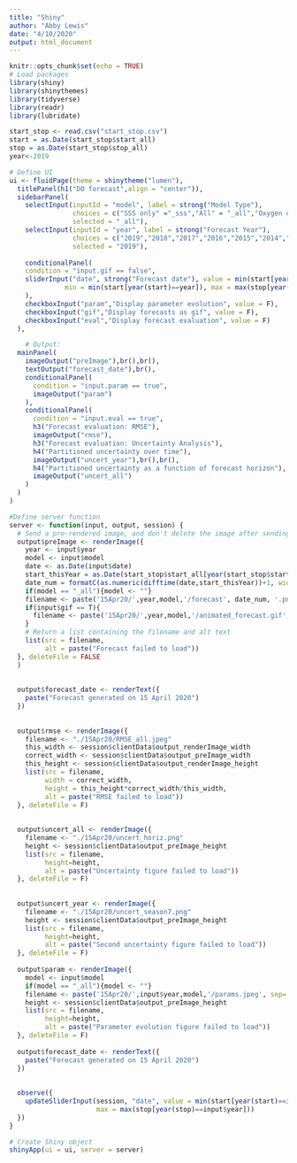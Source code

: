 ```yaml
---
title: "Shiny"
author: "Abby Lewis"
date: "4/10/2020"
output: html_document
---
```


```r
knitr::opts_chunk$set(echo = TRUE)
# Load packages
library(shiny)
library(shinythemes)
library(tidyverse)
library(readr)
library(lubridate)
```

```r
start_stop <- read.csv("start_stop.csv")
start = as.Date(start_stop$start_all)
stop = as.Date(start_stop$stop_all)
year<-2019

# Define UI
ui <- fluidPage(theme = shinytheme("lumen"),
  titlePanel(h1("DO forecast",align = "center")),
  sidebarPanel(
    selectInput(inputId = "model", label = strong("Model Type"),
                choices = c("SSS only" ="_sss","All" = "_all","Oxygen only" = "_o2","Temperature only" = "_temp"),
                selected = "_all"),
    selectInput(inputId = "year", label = strong("Forecast Year"),
                choices = c("2019","2018","2017","2016","2015","2014","2013"),
                selected = "2019"),
    
    conditionalPanel(
    condition = "input.gif == false",
    sliderInput("date", strong("Forecast date"), value = min(start[year(start)==year]),
              min = min(start[year(start)==year]), max = max(stop[year(stop)==year]), step = 1)
    ),
    checkboxInput("param","Display parameter evolution", value = F),
    checkboxInput("gif","Display forecasts as gif", value = F),
    checkboxInput("eval","Display forecast evaluation", value = F)
  ),

    # Output: 
  mainPanel(
    imageOutput("preImage"),br(),br(),
    textOutput("forecast_date"),br(),
    conditionalPanel(
      condition = "input.param == true",
      imageOutput("param")
    ),
    conditionalPanel(
      condition = "input.eval == true",
      h3("Forecast evaluation: RMSE"),
      imageOutput("rmse"),
      h3("Forecast evaluation: Uncertainty Analysis"),
      h4("Partitioned uncertainty over time"),
      imageOutput("uncert_year"),br(),br(),
      h4("Partitioned uncertainty as a function of forecast horizon"),
      imageOutput("uncert_all")
    )
  )
)

#Define server function
server <- function(input, output, session) {
  # Send a pre-rendered image, and don't delete the image after sending it
  output$preImage <- renderImage({
    year <- input$year
    model <- input$model
    date <- as.Date(input$date)
    start_thisYear = as.Date(start_stop$start_all[year(start_stop$start_all) == year])
    date_num = formatC(as.numeric(difftime(date,start_thisYear))+1, width = 3, format = "d", flag = "0")
    if(model == "_all"){model <- ""}
    filename <- paste('15Apr20/',year,model,'/forecast', date_num, '.png', sep='')
    if(input$gif == T){
      filename <- paste('15Apr20/',year,model,'/animated_forecast.gif',sep="")
    }
    # Return a list containing the filename and alt text
    list(src = filename,
         alt = paste("Forecast failed to load"))
  }, deleteFile = FALSE
  )
  
  
  output$forecast_date <- renderText({
    paste("Forecast generated on 15 April 2020")
  })
  
  
  output$rmse <- renderImage({
    filename <- "./15Apr20/RMSE_all.jpeg"
    this_width <- session$clientData$output_renderImage_width
    correct_width <- session$clientData$output_preImage_width
    this_height <- session$clientData$output_renderImage_height
    list(src = filename,
         width = correct_width,
         height = this_height*correct_width/this_width,
         alt = paste("RMSE failed to load"))
  }, deleteFile = F)
  
  
  output$uncert_all <- renderImage({
    filename <- "./15Apr20/uncert_horiz.png"
    height <- session$clientData$output_preImage_height
    list(src = filename,
         height=height,
         alt = paste("Uncertainty figure failed to load"))
  }, deleteFile = F)
  
  
  output$uncert_year <- renderImage({
    filename <- "./15Apr20/uncert_season7.png"
    height <- session$clientData$output_preImage_height
    list(src = filename,
         height=height,
         alt = paste("Second uncertainty figure failed to load"))
  }, deleteFile = F)
  
  output$param <- renderImage({
    model <- input$model
    if(model == "_all"){model <- ""}
    filename <- paste('15Apr20/',input$year,model,'/params.jpeg', sep='')
    height <- session$clientData$output_preImage_height
    list(src = filename,
         height=height,
         alt = paste("Parameter evolution figure failed to load"))
  }, deleteFile = F)
    
  output$forecast_date <- renderText({
    paste("Forecast generated on 15 April 2020")
  })
  
  
  observe({
    updateSliderInput(session, "date", value = min(start[year(start)==input$year]), min = min(start[year(start)==input$year]), 
                      max = max(stop[year(stop)==input$year]))
  })
}

# Create Shiny object
shinyApp(ui = ui, server = server)
```

